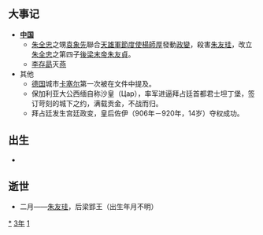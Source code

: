{{yearTOC|913|（南吴、晋、岐）'''[[天祐_(唐朝)|天祐]]十年'''；后梁（吴越、闽）'''[[乾化|-{乾化}-]]三年'''，'''[[鳳曆_(後梁)|鳳曆]]元年'''；前蜀'''[[永平_(前蜀)|永平]]三年'''；燕'''[[应天_(刘守光)|应天]]三年'''；于阗'''[[同慶_(于闐)|同慶]]二年'''；日本'''[[延喜|延喜]]十三年'''}}

== 大事记 ==
*'''[[中国|中国]]'''
**[[朱温|朱全忠]]之甥[[袁象先|袁象先]]聯合[[天雄軍節度使|天雄軍節度使]][[楊師厚|楊師厚]]發動[[洛阳兵变|政變]]，殺害[[朱友珪|朱友珪]]，改立[[朱温|朱全忠]]之第四子[[梁末帝|後梁末帝朱友貞]]。
**[[唐庄宗|李存勗]]灭[[燕_(五代)|燕]]
*其他
**[[德国|德国]]城市[[卡塞尔|卡塞尔]]第一次被在文件中提及。
**保加利亚大公西缅自称沙皇（Цар），率军进逼拜占廷首都君士坦丁堡，签订苛刻的城下之约，满载贡金，不战而归。
**拜占廷发生宫廷政变，皇后佐伊（906年－920年，14岁）夺权成功。

== 出生 ==
*

== 逝世 ==
{{Wikisource year mention}}
*二月——[[朱友珪|朱友珪]]，后梁郢王（出生年月不明）

[[Category:913年|*]]
[[Category:910年代|3年]]
[[Category:10世纪各年|1]]